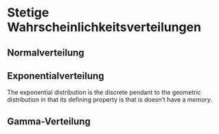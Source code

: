 # Stetige Wahrscheinlichkeitsverteilungen

## Normalverteilung

## Exponentialverteilung {#exponentialverteilung}

The exponential distribution is the discrete pendant to the geometric distribution in that its defining property is that is doesn't have a *memory*.

## Gamma-Verteilung

